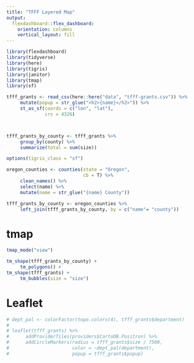 ```yaml
---
title: "TFFF Layered Map"
output: 
  flexdashboard::flex_dashboard:
    orientation: columns
    vertical_layout: fill
---
```


```r
library(flexdashboard)
library(tidyverse)
library(here)
library(tigris)
library(janitor)
library(tmap)
library(sf)

tfff_grants <- read_csv(here::here("data", "tfff-grants.csv")) %>%
     mutate(popup = str_glue("<h2>{name}</h2>")) %>% 
     st_as_sf(coords = c("lon", "lat"),
              crs = 4326)



tfff_grants_by_county <- tfff_grants %>% 
     group_by(county) %>% 
     summarize(total = sum(size))

options(tigris_class = "sf")

oregon_counties <- counties(state = "Oregon",
                            cb = T) %>% 
     clean_names() %>% 
     select(name) %>% 
     mutate(name = str_glue("{name} County"))

tfff_grants_by_county <- oregon_counties %>% 
     left_join(tfff_grants_by_county, by = c("name"= "county")) 


```

# tmap

```r

tmap_mode("view")

tm_shape(tfff_grants_by_county) +
     tm_polygons() +
tm_shape(tfff_grants) +
     tm_bubbles(size = "size")

```


# Leaflet

```r

# dept_pal <- colorFactor(topo.colors(4), tfff_grants$department)
# 
# leaflet(tfff_grants) %>%
#      addProviderTiles(providers$CartoDB.Positron) %>%
#      addCircleMarkers(radius = tfff_grants$size / 7500,
#                       color = ~dept_pal(department),
#                       popup = tfff_grants$popup) 
```

